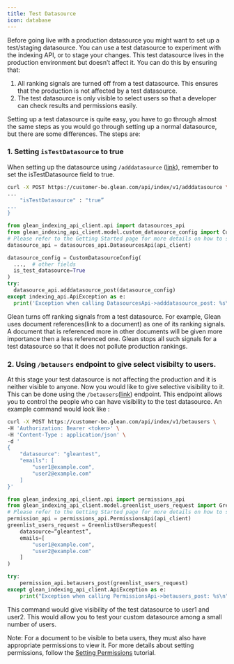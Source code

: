 ```yaml
---
title: Test Datasource
icon: database
---
```




Before going live with a production datasource you might want to set up a test/staging datasource. You can use a test datasource to experiment with the indexing API, or to stage your changes. This test datasource lives in the production environment but doesn’t affect it. You can do this by ensuring that:

1. All ranking signals are turned off from a test datasource. This ensures that the production is not affected by a test datasource.
2. The test datasource is only visible to select users so that a developer can check results and permissions easily.

Setting up a test datasource is quite easy, you have to go through almost the same steps as you would go through setting up a normal datasource, but there are some differences. The steps are:

### 1. Setting `isTestDatasource` to true

When setting up the datasource using `/adddatasource` ([link](https://developers.glean.com/indexing/tag/Datasources/paths/~1adddatasource/post/)), remember to set the isTestDatasource field to true.

<Tabs>
<TabItem value="curl" label="curl">

```bash
curl -X POST https://customer-be.glean.com/api/index/v1/adddatasource \
...
	"isTestDatasource" : "true”
...
}
```

</TabItem>
<TabItem value="python" label="Python">

```python
from glean_indexing_api_client.api import datasources_api
from glean_indexing_api_client.model.custom_datasource_config import CustomDatasourceConfig
# Please refer to the Getting Started page for more details on how to setup api_client
datasource_api = datasources_api.DatasourcesApi(api_client)

datasource_config = CustomDatasourceConfig(
  ...,  # other fields
  is_test_datasource=True
)
try:
  datasource_api.adddatasource_post(datasource_config)
except indexing_api.ApiException as e:
  print('Exception when calling DatasourcesApi->adddatasource_post: %s\\n' % e)
```

</TabItem>
</Tabs>

Glean turns off ranking signals from a test datasource. For example, Glean uses document references(link to a document) as one of its ranking signals. A document that is referenced more in other documents will be given more importance then a less referenced one. Glean stops all such signals for a test datasource so that it does not pollute production rankings.

### 2. Using `/betausers` endpoint to give select visibilty to users.

At this stage your test datasource is not affecting the production and it is neither visible to anyone. Now you would like to give selective visibility to it. This can be done using the `/betausers`([link](https://developers.glean.com/indexing/tag/Permissions/paths/~1betausers/post/)) endpoint. This endpoint allows you to control the people who can have visibility to the test datasource. An example command would look like :

<Tabs>
<TabItem value="curl" label="curl">

```bash
curl -X POST https://customer-be.glean.com/api/index/v1/betausers \
-H 'Authorization: Bearer <token>' \
-H 'Content-Type : application/json' \
-d '
{
    "datasource": "gleantest",
    "emails": [
        "user1@example.com",
        "user2@example.com"
    ]
}'
```

</TabItem>
<TabItem value="python" label="Python">

```python
from glean_indexing_api_client.api import permissions_api
from glean_indexing_api_client.model.greenlist_users_request import GreenlistUsersRequest
# Please refer to the Getting Started page for more details on how to setup api_client
permission_api = permissions_api.PermissionsApi(api_client)
greenlist_users_request = GreenlistUsersRequest(
    datasource=“gleantest”,
    emails=[
        "user1@example.com",
        "user2@example.com"
    ]
)

try:
    permission_api.betausers_post(greenlist_users_request)
except glean_indexing_api_client.ApiException as e:
    print("Exception when calling PermissionsApi->betausers_post: %s\n" % e)
```

</TabItem>
</Tabs>

This command would give visibility of the test datasource to user1 and user2. This would allow you to test your custom datasource among a small number of users.

Note: For a document to be visible to beta users, they must also have appropriate permissions to view it. For more details about setting permissions, follow the [Setting Permissions](https://developers.glean.com/docs/indexing_api_permissions/) tutorial.
